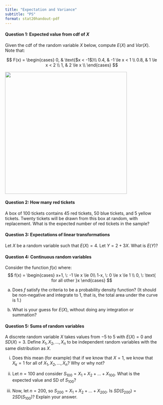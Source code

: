 ```yaml
---
title: "Expectation and Variance"
subtitle: "PS"
format: stat20handout-pdf
---
```


#### Question 1:  Expected value from cdf of $X$
Given the cdf of the random variable $X$ below, compute $E(X)$ and $Var(X)$. Note that:

$$
F(x) = \begin{cases}
			0, & \text{$x < -1$}\\
            0.4, & -1 \le x < 1 \\
            0.8, & 1 \le x < 2 \\
            1, & 2 \le x \\
		 \end{cases}
$$		 


![](images/question-1-cdf.png){fig-align="center" width="400"}

\vspace{2.5cm}


#### Question 2: How many red tickets 

A box of 100 tickets contains 45 red tickets, 50 blue tickets,
  and 5 yellow tickets. Twenty tickets will be drawn from this box at
  random, with replacement. What is the expected number of red tickets in the sample?


\vspace{2cm}


#### Question 3: Expectations of linear transformations

Let $X$ be a random variable such that $E(X) = 4$. Let $Y = 2 + 3X$. What is $E(Y)$?

\vspace{3cm}




#### Question 4: Continuous random variables

Consider the function $f(x)$ where:
$$
f(x) = \begin{cases}
x+1, \: -1 \le x \le 0\\
1-x, \: 0 \le x \le 1 \\
0, \: \text{ for all other }x
\end{cases}
$$

(a) Does $f$ satisfy the criteria to be a probability density function? (It should be non-negative and integrate to 1, that is, the total area under the curve is 1.)    

\vspace{5cm}


(b) What is your guess for $E(X)$, without doing any integration or summation?


\vspace{3cm}


#### Question 5: Sums of random variables

A discrete random variable $X$ takes values from $-5$ to $5$ with $E(X) = 0$ and $SD(X) = 3$. Define $X_1, X_2, \ldots, X_n$ to be independent random variables with the same distribution as $X$. 

(i) Does this mean (for example) that if we know that $X = 1$, we know that $X_k = 1$ for all of $X_1, X_2, \ldots, X_n$? Why or why not?

\vspace{2cm}

(ii) Let $n = 100$ and consider $S_{100} = X_1 + X_2 + \ldots + X_{100}$. What is the expected value and SD of $S_{100}$?

\vspace{3cm}

(iii) Now, let $n = 200$, so $S_{200} =  X_1 + X_2 + \ldots + X_{200}$. Is $SD(S_{200}) = 2 SD(S_{100})$? Explain your answer.

\vspace{3cm}




